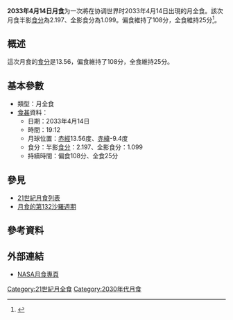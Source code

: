 {{future}}
{{Infobox lunar eclipse
| date        = 2033年4月14日
| time        = 19:12
| nature     = 月全食
| saros       = 132
| gamma           = 0.396
| magnitude      = 半影食分：2.197<br/>全影食分：1.099
| par_duration   = 108分
| tot_duration    = 25分
| chart               = <!-- 檔案不存在 Lunar eclipse chart close-2033Apr.png -->
}}
'''2033年4月14日月食'''为一次將在协调世界时2033年4月14日出現的月全食。該次月食半影[[食分|食分]]為2.197、全影食分為1.099。偏食維持了108分，全食維持25分<ref name="nasa_catalog_list">{{cite web|url=http://sunearth.gsfc.nasa.gov/eclipse/LEcat/LE2001-2100.html|title=Lunar Eclipses: 2001 to 2100|language=en|publisher=[[NASA|NASA]]|archiveurl=https://web.archive.org/web/19990202141830/http://sunearth.gsfc.nasa.gov/eclipse/LEcat/LE2001-2100.html|archivedate=1999-02-02|deadurl=yes|accessdate=2016-09-10}}</ref>。

== 概述 ==
這次月食的[[食分|食分]]是13.56，偏食維持了108分，全食維持25分。

== 基本參數 ==
{{NoteUTC}}
* 類型：月全食
*[[食甚|食甚]]資料：
** 日期：2033年4月14日
** 時間：19:12
** 月球位置：[[赤經|赤經]]13.56度、[[赤緯|赤緯]]-9.4度
** 食分：半影[[食分|食分]]：2.197、全影食分：1.099
** 持續時間：偏食108分、全食25分

== 參見 ==
{{portal box|天文學}}
* [[21世紀月食列表|21世紀月食列表]]
* [[月食的第132沙羅週期|月食的第132沙羅週期]]

== 參考資料 ==
{{reflist}}

== 外部連結 ==
* [http://eclipse.gsfc.nasa.gov/lunar.html NASA月食專頁]{{Wayback|url=http://eclipse.gsfc.nasa.gov/lunar.html |date=20181231235927 }}{{en icon}}
{{Lunar-eclipse-stub}}
{{月食}}

[[Category:21世紀月全食|Category:21世紀月全食]]
[[Category:2030年代月食|Category:2030年代月食]]